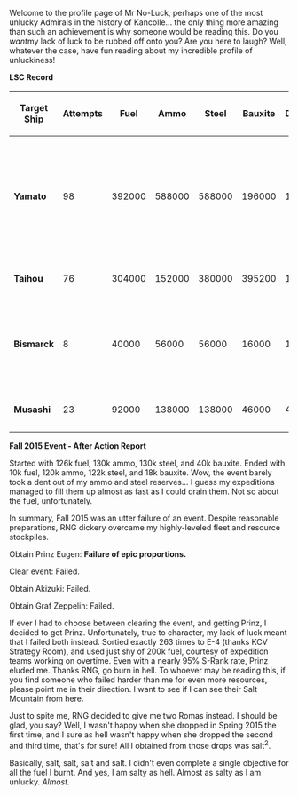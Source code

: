Welcome to the profile page of Mr No-Luck, perhaps one of the most unlucky Admirals in the history of Kancolle... the only thing more amazing than such an achievement is why someone would be reading this. Do you ''want ''my lack of luck to be rubbed off onto you? Are you here to laugh? Well, whatever the case, have fun reading about my incredible profile of unluckiness! 

'''LSC Record'''
{| class="article-table"
!Target Ship
!Attempts
!Fuel
!Ammo
!Steel
!Bauxite
!Devmats
!Notes
|-
|'''Yamato'''
|98
|392000
|588000
|588000
|196000
|197
|4/6/6/2/1, except once where I used 100 devmats because YOLO. Got me nowhere, obviously. Obtained.
|-
|'''Taihou'''
|76
|304000
|152000
|380000
|395200
|1520
|4/2/5/5.2/20. Not obtained. 
|-
|'''Bismarck'''
|8 
|40000
|56000
|56000
|16000
|160
|Holy shit, maybe even I can get lucky sometimes! 5/7/7/2/20. Obtained. 
|-
|'''Musashi'''
|23
|92000
|138000
|138000
|46000
|460
|4/6/6/2/20. Not obtained. 
|}
'''Fall 2015 Event - After Action Report'''

Started with 126k fuel, 130k ammo, 130k steel, and 40k bauxite. Ended with 10k fuel, 120k ammo, 122k steel, and 18k bauxite. Wow, the event barely took a dent out of my ammo and steel reserves... I guess my expeditions managed to fill them up almost as fast as I could drain them. Not so about the fuel, unfortunately. 

In summary, Fall 2015 was an utter failure of an event. Despite reasonable preparations, RNG dickery overcame my highly-leveled fleet and resource stockpiles. 

Obtain Prinz Eugen: '''Failure of epic proportions. '''

Clear event: Failed. 

Obtain Akizuki: Failed. 

Obtain Graf Zeppelin: Failed. 

If ever I had to choose between clearing the event, and getting Prinz, I decided to get Prinz. Unfortunately, true to character, my lack of luck meant that I failed both instead. Sortied exactly 263 times to E-4 (thanks KCV Strategy Room), and used just shy of 200k fuel, courtesy of expedition teams working on overtime. Even with a nearly 95% S-Rank rate, Prinz eluded me. Thanks RNG, go burn in hell. To whoever may be reading this, if you find someone who failed harder than me for even more resources, please point me in their direction. I want to see if I can see their Salt Mountain from here. 

Just to spite me, RNG decided to give me two Romas instead. I should be glad, you say? Well, I wasn't happy when she dropped in Spring 2015 the first time, and I sure as hell wasn't happy when she dropped the second and third time, that's for sure! All I obtained from those drops was salt<sup>2</sup>.

Basically, salt, salt, salt and salt. I didn't even complete a single objective for all the fuel I burnt. And yes, I am salty as hell. Almost as salty as I am unlucky. ''Almost. ''